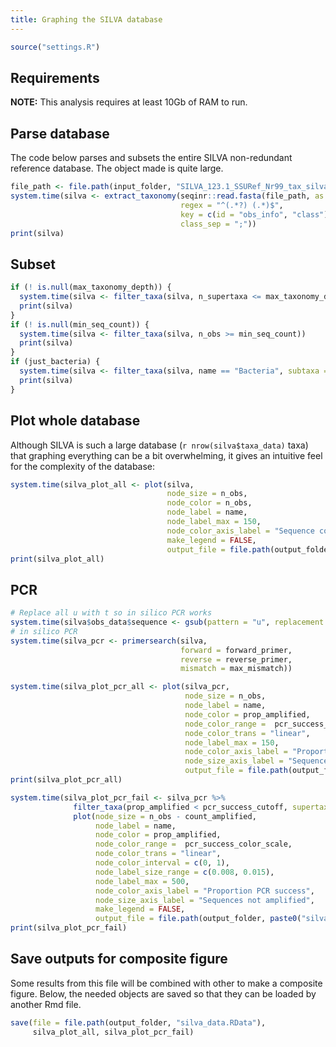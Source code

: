 ```yaml
---
title: Graphing the SILVA database
---
```


```r
source("settings.R")
```

## Requirements 

**NOTE:** This analysis requires at least 10Gb of RAM to run. 

## Parse database

The code below parses and subsets the entire SILVA non-redundant reference database.
The object made is quite large.

```r
file_path <- file.path(input_folder, "SILVA_123.1_SSURef_Nr99_tax_silva.fasta")
system.time(silva <- extract_taxonomy(seqinr::read.fasta(file_path, as.string = TRUE), 
                                      regex = "^(.*?) (.*)$",
                                      key = c(id = "obs_info", "class"),
                                      class_sep = ";"))
print(silva)
```

## Subset

```r
if (! is.null(max_taxonomy_depth)) {
  system.time(silva <- filter_taxa(silva, n_supertaxa <= max_taxonomy_depth))
  print(silva)
}
if (! is.null(min_seq_count)) {
  system.time(silva <- filter_taxa(silva, n_obs >= min_seq_count))
  print(silva)
}
if (just_bacteria) {
  system.time(silva <- filter_taxa(silva, name == "Bacteria", subtaxa = TRUE))
  print(silva)
}
```


## Plot whole database

Although SILVA is such a large database (`r nrow(silva$taxa_data)` taxa) that graphing everything can be a bit overwhelming, it gives an intuitive feel for the complexity of the database:

```r
system.time(silva_plot_all <- plot(silva,
                                   node_size = n_obs,
                                   node_color = n_obs,
                                   node_label = name,
                                   node_label_max = 150,
                                   node_color_axis_label = "Sequence count",
                                   make_legend = FALSE,
                                   output_file = file.path(output_folder, paste0("silva--all", output_format))))
print(silva_plot_all)
```


## PCR

```r
# Replace all u with t so in silico PCR works
system.time(silva$obs_data$sequence <- gsub(pattern = "u", replacement = "t", silva$obs_data$sequence))
# in silico PCR
system.time(silva_pcr <- primersearch(silva,
                                      forward = forward_primer,
                                      reverse = reverse_primer,
                                      mismatch = max_mismatch))
```

```r
system.time(silva_plot_pcr_all <- plot(silva_pcr,
                                       node_size = n_obs,
                                       node_label = name,
                                       node_color = prop_amplified,
                                       node_color_range =  pcr_success_color_scale,
                                       node_color_trans = "linear",
                                       node_label_max = 150,
                                       node_color_axis_label = "Proportion PCR success",
                                       node_size_axis_label = "Sequence count",
                                       output_file = file.path(output_folder, paste0("silva--pcr_all", output_format))))
print(silva_plot_pcr_all)
```

```r
system.time(silva_plot_pcr_fail <- silva_pcr %>%
              filter_taxa(prop_amplified < pcr_success_cutoff, supertaxa = TRUE) %>%
              plot(node_size = n_obs - count_amplified,
                   node_label = name,
                   node_color = prop_amplified,
                   node_color_range =  pcr_success_color_scale,
                   node_color_trans = "linear",
                   node_color_interval = c(0, 1),
                   node_label_size_range = c(0.008, 0.015),
                   node_label_max = 500,
                   node_color_axis_label = "Proportion PCR success",
                   node_size_axis_label = "Sequences not amplified",
                   make_legend = FALSE,
                   output_file = file.path(output_folder, paste0("silva--pcr_fail", output_format))))
print(silva_plot_pcr_fail)
```


## Save outputs for composite figure

Some results from this file will be combined with other to make a composite figure.
Below, the needed objects are saved so that they can be loaded by another Rmd file.

```r
save(file = file.path(output_folder, "silva_data.RData"),
     silva_plot_all, silva_plot_pcr_fail)
```

